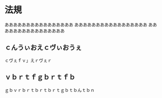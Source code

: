 # 法規

ああああああああああああああああ
あああああああああああああああああ
ああああああああああああああああ

## ｃんうぃおえｃヴぃおうぇ

ｃヴぇｆｖ」えｒヴぇｒ

## ｖｂｒｔｆｇｂｒｔｆｂ

ｇｂｖｒｂｒｔｂｒｔｂｒｔｇｂｔｂんｔｂｎ
